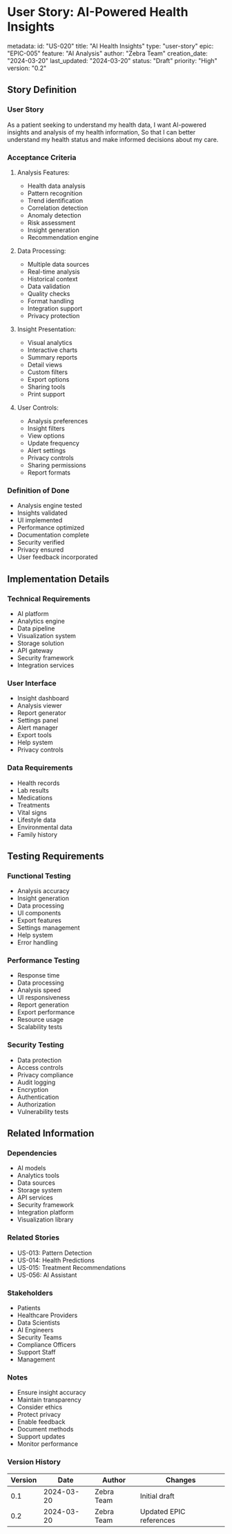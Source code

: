 # User Story: AI-Powered Health Insights

metadata:
  id: "US-020"
  title: "AI Health Insights"
  type: "user-story"
  epic: "EPIC-005"
  feature: "AI Analysis"
  author: "Zebra Team"
  creation_date: "2024-03-20"
  last_updated: "2024-03-20"
  status: "Draft"
  priority: "High"
  version: "0.2"

## Story Definition
### User Story
As a patient seeking to understand my health data,
I want AI-powered insights and analysis of my health information,
So that I can better understand my health status and make informed decisions about my care.

### Acceptance Criteria
1. Analysis Features:
   - Health data analysis
   - Pattern recognition
   - Trend identification
   - Correlation detection
   - Anomaly detection
   - Risk assessment
   - Insight generation
   - Recommendation engine

2. Data Processing:
   - Multiple data sources
   - Real-time analysis
   - Historical context
   - Data validation
   - Quality checks
   - Format handling
   - Integration support
   - Privacy protection

3. Insight Presentation:
   - Visual analytics
   - Interactive charts
   - Summary reports
   - Detail views
   - Custom filters
   - Export options
   - Sharing tools
   - Print support

4. User Controls:
   - Analysis preferences
   - Insight filters
   - View options
   - Update frequency
   - Alert settings
   - Privacy controls
   - Sharing permissions
   - Report formats

### Definition of Done
- Analysis engine tested
- Insights validated
- UI implemented
- Performance optimized
- Documentation complete
- Security verified
- Privacy ensured
- User feedback incorporated

## Implementation Details
### Technical Requirements
- AI platform
- Analytics engine
- Data pipeline
- Visualization system
- Storage solution
- API gateway
- Security framework
- Integration services

### User Interface
- Insight dashboard
- Analysis viewer
- Report generator
- Settings panel
- Alert manager
- Export tools
- Help system
- Privacy controls

### Data Requirements
- Health records
- Lab results
- Medications
- Treatments
- Vital signs
- Lifestyle data
- Environmental data
- Family history

## Testing Requirements
### Functional Testing
- Analysis accuracy
- Insight generation
- Data processing
- UI components
- Export features
- Settings management
- Help system
- Error handling

### Performance Testing
- Response time
- Data processing
- Analysis speed
- UI responsiveness
- Report generation
- Export performance
- Resource usage
- Scalability tests

### Security Testing
- Data protection
- Access controls
- Privacy compliance
- Audit logging
- Encryption
- Authentication
- Authorization
- Vulnerability tests

## Related Information
### Dependencies
- AI models
- Analytics tools
- Data sources
- Storage system
- API services
- Security framework
- Integration platform
- Visualization library

### Related Stories
- US-013: Pattern Detection
- US-014: Health Predictions
- US-015: Treatment Recommendations
- US-056: AI Assistant

### Stakeholders
- Patients
- Healthcare Providers
- Data Scientists
- AI Engineers
- Security Teams
- Compliance Officers
- Support Staff
- Management

### Notes
- Ensure insight accuracy
- Maintain transparency
- Consider ethics
- Protect privacy
- Enable feedback
- Document methods
- Support updates
- Monitor performance

### Version History
| Version | Date | Author | Changes |
|---------|------|--------|----------|
| 0.1 | 2024-03-20 | Zebra Team | Initial draft |
| 0.2 | 2024-03-20 | Zebra Team | Updated EPIC references | 